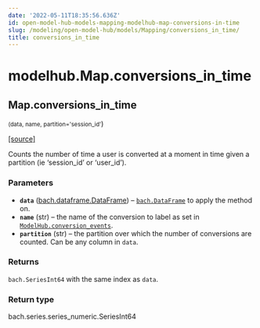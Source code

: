 ```yaml
---
date: '2022-05-11T18:35:56.636Z'
id: open-model-hub-models-mapping-modelhub-map-conversions-in-time
slug: /modeling/open-model-hub/models/Mapping/conversions_in_time/
title: conversions_in_time
---
```


# modelhub.Map.conversions_in_time

<div className="method">

## <span className="additional-name">Map.</span><span className="name">conversions_in_time</span>

<small className="parameter-list">(<span className="parameter" id="data">data</span>, <span className="parameter" id="name">name</span>, <span className="parameter" id="partition">partition='session_id'</span></small>)


&#8203;<span className="view-source">[[source]](https://github.com/objectiv/objectiv-analytics/blob/main/modelhub/modelhub/map.py)</span>

<div className="content">

Counts the number of time a user is converted at a moment in time given a partition (ie ‘session_id’
or ‘user_id’).


### Parameters

* **`data`** ([bach.dataframe.DataFrame](/modeling/bach/api-reference/DataFrame/bach.DataFrame.mdx)) – [`bach.DataFrame`](/modeling/bach/api-reference/DataFrame/bach.DataFrame.mdx) to apply the method on.
* **`name`** (str) – the name of the conversion to label as set in
[`ModelHub.conversion_events`](/modeling/open-model-hub/api-reference/ModelHub/modelhub.ModelHub.conversion_events.mdx).
* **`partition`** (str) – the partition over which the number of conversions are counted. Can be any column
in `data`.



### Returns

`bach.SeriesInt64` with the same index as `data`.



### Return type

bach.series.series_numeric.SeriesInt64



</div>


</div>
